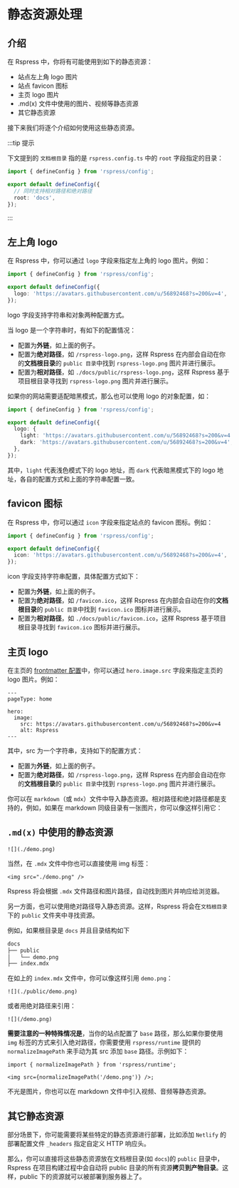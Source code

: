 # 静态资源处理

## 介绍

在 Rspress 中，你将有可能使用到如下的静态资源：

- 站点左上角 logo 图片
- 站点 favicon 图标
- 主页 logo 图片
- .md(x) 文件中使用的图片、视频等静态资源
- 其它静态资源

接下来我们将逐个介绍如何使用这些静态资源。

:::tip 提示

下文提到的 `文档根目录` 指的是 `rspress.config.ts` 中的 `root` 字段指定的目录：

```ts title="rspress.config.ts"
import { defineConfig } from 'rspress/config';

export default defineConfig({
  // 同时支持相对路径和绝对路径
  root: 'docs',
});
```

:::

## 左上角 logo

在 Rspress 中，你可以通过 `logo` 字段来指定左上角的 logo 图片。例如：

```ts title="rspress.config.ts"
import { defineConfig } from 'rspress/config';

export default defineConfig({
  logo: 'https://avatars.githubusercontent.com/u/56892468?s=200&v=4',
});
```

logo 字段支持字符串和对象两种配置方式。

当 logo 是一个字符串时，有如下的配置情况：

- 配置为**外链**，如上面的例子。
- 配置为**绝对路径**，如 `/rspress-logo.png`，这样 Rspress 在内部会自动在你的**文档根目录**的 `public 目录`中找到 `rspress-logo.png` 图片并进行展示。
- 配置为**相对路径**，如 `./docs/public/rspress-logo.png`，这样 Rspress 基于项目根目录寻找到 `rspress-logo.png` 图片并进行展示。

如果你的网站需要适配暗黑模式，那么也可以使用 logo 的对象配置，如：

```ts title="rspress.config.ts"
import { defineConfig } from 'rspress/config';

export default defineConfig({
  logo: {
    light: 'https://avatars.githubusercontent.com/u/56892468?s=200&v=4',
    dark: 'https://avatars.githubusercontent.com/u/56892468?s=200&v=4',
  },
});
```

其中，`light` 代表浅色模式下的 logo 地址，而 `dark` 代表暗黑模式下的 logo 地址，各自的配置方式和上面的字符串配置一致。

## favicon 图标

在 Rspress 中，你可以通过 `icon` 字段来指定站点的 favicon 图标。例如：

```ts title="rspress.config.ts"
import { defineConfig } from 'rspress/config';

export default defineConfig({
  icon: 'https://avatars.githubusercontent.com/u/56892468?s=200&v=4',
});
```

icon 字段支持字符串配置，具体配置方式如下：

- 配置为**外链**，如上面的例子。
- 配置为**绝对路径**，如 `/favicon.ico`，这样 Rspress 在内部会自动在你的**文档根目录**的 `public 目录`中找到 `favicon.ico` 图标并进行展示。
- 配置为**相对路径**，如 `./docs/public/favicon.ico`，这样 Rspress 基于项目根目录寻找到 `favicon.ico` 图标并进行展示。

## 主页 logo

在主页的 [frontmatter 配置](/api/config/config-frontmatter.html#hero)中，你可以通过 `hero.image.src` 字段来指定主页的 logo 图片。例如：

```mdx title="index.mdx"
---
pageType: home

hero:
  image:
    src: https://avatars.githubusercontent.com/u/56892468?s=200&v=4
    alt: Rspress
---
```

其中，src 为一个字符串，支持如下的配置方式：

- 配置为**外链**，如上面的例子。
- 配置为**绝对路径**，如 `/rspress-logo.png`，这样 Rspress 在内部会自动在你的**文档根目录**的 `public 目录`中找到 `rspress-logo.png` 图片并进行展示。

你可以在 `markdown`（或 `mdx`）文件中导入静态资源。相对路径和绝对路径都是支持的，例如，如果在 markdown 同级目录有一张图片，你可以像这样引用它：

## `.md(x)` 中使用的静态资源

```mdx
![](./demo.png)
```

当然，在 `.mdx` 文件中你也可以直接使用 img 标签：

```mdx
<img src="./demo.png" />
```

Rspress 将会根据 `.mdx` 文件路径和图片路径，自动找到图片并响应给浏览器。

另一方面，也可以使用绝对路径导入静态资源。这样，Rspress 将会在`文档根目录`下的 `public` 文件夹中寻找资源。

例如，如果根目录是 `docs` 并且目录结构如下

```bash
docs
├── public
│   └── demo.png
├── index.mdx
```

在如上的 `index.mdx` 文件中，你可以像这样引用 `demo.png`：

```mdx
![](./public/demo.png)
```

或者用绝对路径来引用：

```mdx
![](/demo.png)
```

**需要注意的一种特殊情况是**，当你的站点配置了 `base` 路径，那么如果你要使用 `img` 标签的方式来引入绝对路径，你需要使用 `rspress/runtime` 提供的 `normalizeImagePath` 来手动为其 src 添加 `base` 路径。示例如下：

```tsx title="guide.mdx"
import { normalizeImagePath } from 'rspress/runtime';

<img src={normalizeImagePath('/demo.png')} />;
```

不光是图片，你也可以在 markdown 文件中引入视频、音频等静态资源。

## 其它静态资源

部分场景下，你可能需要将某些特定的静态资源进行部署，比如添加 `Netlify` 的部署配置文件 `_headers` 指定自定义 HTTP 响应头。

那么，你可以直接将这些静态资源放在文档根目录(如 `docs`)的 `public` 目录中，Rspress 在项目构建过程中会自动将 public 目录的所有资源**拷贝到产物目录**。这样，public 下的资源就可以被部署到服务器上了。
